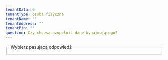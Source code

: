 ```yaml
---
tenantData: 0
tenantType: osoba fizyczna
tenantName: ""
tenantAddress: ""
tenantPin: ""
question: Czy chcesz uzupełnić dane Wynajmującego?
---
```



<fieldset>
  <legend>Wybierz pasującą odpowiedź</legend>
  <DataSelector
    name="tenant"
    selected={frontmatter["tenantData"]}
    data={[
      frontmatter["tenantType"],
      frontmatter["tenantName"],
      frontmatter["tenantAddress"],
      frontmatter["tenantPin"],
    ]}
  />
</fieldset>